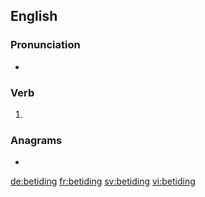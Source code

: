 ==English==

===Pronunciation===
* {{rhymes|aɪdɪŋ|lang=en}}

===Verb===
{{head|en|present participle}}

# {{present participle of|betide|lang=en|nocat=1}}

===Anagrams===
* {{l|en|debiting}}

[[de:betiding]]
[[fr:betiding]]
[[sv:betiding]]
[[vi:betiding]]